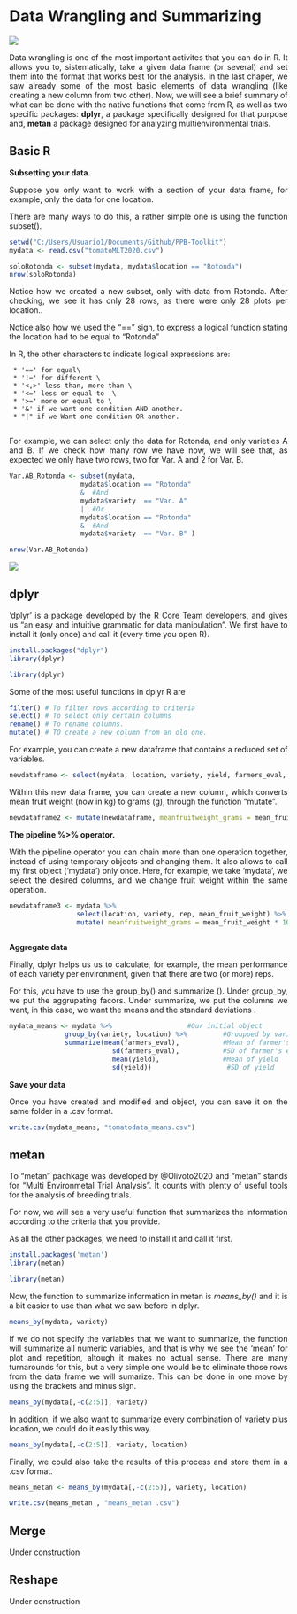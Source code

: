 # Data Wrangling and Summarizing


<style>
body {
text-align: justify}
</style>

![](rsrstrip.png)


Data wrangling is one of the most important activites that you can do in R. It allows you to, sistematically, take a given data frame (or several) and set them into the format that works best for the analysis. In the last chaper, we saw already some of the most basic elements of data wrangling (like creating a new column from two other). Now, we will see a brief summary of what can be done with the native functions that come from  R, as well as two specific packages: **dplyr**, a package specifically designed for that purpose and, **metan** a package designed for analyzing multienvironmental trials.

## Basic R

**Subsetting your data. **

Suppose you only want to work with a section of your data frame, for example, only the data for one location.

There are many ways to do this, a rather simple one is using the function subset().

```r
setwd("C:/Users/Usuario1/Documents/Github/PPB-Toolkit")
mydata <- read.csv("tomatoMLT2020.csv")
```

```r
soloRotonda <- subset(mydata, mydata$location == "Rotonda")
nrow(soloRotonda)
```

Notice how we created a new subset, only with data from Rotonda. After checking, we see it has only 28 rows, as there were only 28 plots per location..

Notice also how we used the "==" sign, to express a logical function stating the location had to be equal to "Rotonda"

In R, the other characters to indicate logical expressions are:\

     * '==' for equal\
     * '!=' for different \
     * '<,>' less than, more than \
     * '<=' less or equal to  \
     * '>=' more or equal to \
     * '&' if we want one condition AND another.
     * "|" if we Want one condition OR another. 
     
For example, we can select only the data for Rotonda, and only varieties A and B. If we check how many row we have now, we will see that, as expected we only have two rows, two for Var. A and 2 for Var. B.

```r
Var.AB_Rotonda <- subset(mydata, 
                  mydata$location == "Rotonda"
                  &  #And
                  mydata$variety  == "Var. A" 
                  |  #Or
                  mydata$location == "Rotonda"
                  &  #And
                  mydata$variety  == "Var. B" )

nrow(Var.AB_Rotonda)
```

![](rsrstrip.png)

## dplyr

'dplyr' is a package developed by the R Core Team developers, and gives us "an easy and intuitive grammatic for data manipulation". We first have to install it (only once) and call it (every time you open R).


```r
install.packages("dplyr")
library(dplyr)
```

```r
library(dplyr)
```

Some of the most useful functions in dplyr R are 
```r
filter() # To filter rows according to criteria
select() # To select only certain columns
rename() # To rename columns. 
mutate() # TO create a new column from an old one.
```

For example, you can create a new dataframe that contains a reduced set of variables.

```r
newdataframe <- select(mydata, location, variety, yield, farmers_eval, mean_fruit_weight)
```

Within this new data frame, you can create a new column, which converts mean fruit weight (now in kg) to grams (g), through the function "mutate".

```r
newdataframe2 <- mutate(newdataframe, meanfruitweight_grams = mean_fruit_weight * 1000)
```


**The pipeline %>% operator.**

With the pipeline operator you can chain more than one operation together, instead of using temporary objects and changing them. It also allows to call my first object ('mydata') only once. Here, for example, we take 'mydata', we select the desired columns, and we change fruit weight within the same operation. 

```r
newdataframe3 <- mydata %>%
                 select(location, variety, rep, mean_fruit_weight) %>%
                 mutate( meanfruitweight_grams = mean_fruit_weight * 1000)
                
```

**Aggregate data**

Finally, dplyr helps us us to calculate, for example, the mean performance of each variety per environment, given that there are two (or more) reps.

For this, you have to use the group_by() and summarize (). Under group_by, we put the aggrupating facors. Under summarize, we put the columns we want, in this case, we want the means and the standard deviations
.
```r
mydata_means <- mydata %>%                   #Our initial object
              group_by(variety, location) %>%         #Groupped by variety and location
              summarize(mean(farmers_eval),           #Mean of farmer's evaluation
                          sd(farmers_eval),           #SD of farmer's evaluation
                          mean(yield),                #Mean of yield
                          sd(yield))                   #SD of yield

```

**Save your data**

Once you have created and modified and object, you can save it on the same folder in a .csv format.

```r
write.csv(mydata_means, "tomatodata_means.csv")
```

## metan

To "metan" pachkage was developed by @Olivoto2020 and "metan" stands for "Multi Environmetal Trial Analysis". It counts with plenty of useful tools for the analysis of breeding trials. 

For now, we will see a very useful function that summarizes the information according to the criteria that you provide.

As all the other packages, we need to install it and call it first.

```r
install.packages('metan')
library(metan)
```


```r
library(metan)
```


Now, the function to summarize information in metan is *means_by()* and it is a bit easier to use than what we saw before in dplyr.

```r
means_by(mydata, variety)
```
If we do not specify the variables that we want to summarize, the function will summarize all numeric variables, and that is why we see the 'mean' for plot and repetition, altough it makes no actual sense. There are many turnarounds for this, but a very simple one would be to eliminate those rows from the data frame we will sumarize. This can be done in one move by using the brackets and minus sign.

```r
means_by(mydata[,-c(2:5)], variety)
```

In addition, if we also want to summarize every combination of variety plus location, we could do it easily this way.
```r
means_by(mydata[,-c(2:5)], variety, location)
```
Finally, we could also take the results of this process and store them in a .csv format.
```r
means_metan <- means_by(mydata[,-c(2:5)], variety, location)

write.csv(means_metan , "means_metan .csv")
```

## Merge 

Under construction

## Reshape


Under construction
